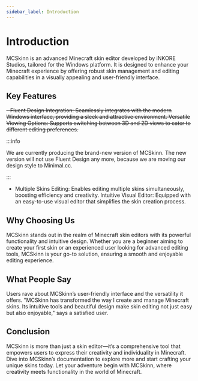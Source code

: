 ---
sidebar_label: Introduction
---

# Introduction

MCSkinn is an advanced Minecraft skin editor developed by iNKORE Studios, tailored for the Windows platform. It is designed to enhance your Minecraft experience by offering robust skin management and editing capabilities in a visually appealing and user-friendly interface.

## Key Features

~~- Fluent Design Integration: Seamlessly integrates with the modern Windows interface, providing a sleek and attractive environment.
Versatile Viewing Options: Supports switching between 3D and 2D views to cater to different editing preferences.~~

:::info

We are currently producing the brand-new version of MCSkinn. The new version will not use Fluent Design any more, because we are moving our design style to Minimal.cc.

:::

- Multiple Skins Editing: Enables editing multiple skins simultaneously, boosting efficiency and creativity.
Intuitive Visual Editor: Equipped with an easy-to-use visual editor that simplifies the skin creation process.

## Why Choosing Us

MCSkinn stands out in the realm of Minecraft skin editors with its powerful functionality and intuitive design. Whether you are a beginner aiming to create your first skin or an experienced user looking for advanced editing tools, MCSkinn is your go-to solution, ensuring a smooth and enjoyable editing experience.

## What People Say

Users rave about MCSkinn’s user-friendly interface and the versatility it offers. "MCSkinn has transformed the way I create and manage Minecraft skins. Its intuitive tools and beautiful design make skin editing not just easy but also enjoyable," says a satisfied user.

## Conclusion

MCSkinn is more than just a skin editor—it’s a comprehensive tool that empowers users to express their creativity and individuality in Minecraft. Dive into MCSkinn’s documentation to explore more and start crafting your unique skins today. Let your adventure begin with MCSkinn, where creativity meets functionality in the world of Minecraft.